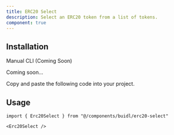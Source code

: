 ```yaml
---
title: ERC20 Select
description: Select an ERC20 token from a list of tokens.
component: true
---
```


<ComponentPreview
  name="erc20-select-demo"
  className="[&_.preview>[data-orientation=vertical]]:sm:max-w-[70%]"
/>

## Installation

<Tabs defaultValue="manual">

<TabsList>
  <TabsTrigger value="manual">Manual</TabsTrigger>
  <TabsTrigger disabled={true} value="cli">
    CLI (Coming Soon)
  </TabsTrigger>
</TabsList>

<TabsContent value="cli">

<Steps>

<Step>Coming soon...</Step>

</Steps>

</TabsContent>

<TabsContent value="manual">

<Steps>

<Step>Copy and paste the following code into your project.</Step>

<ComponentSource name="erc20-select" />

</Steps>

</TabsContent>

</Tabs>

## Usage

```tsx
import { Erc20Select } from "@/components/buidl/erc20-select"
```

```tsx
<Erc20Select />
```
